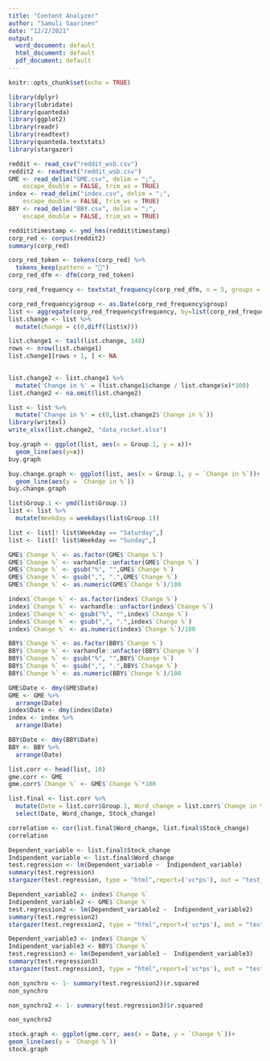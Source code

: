 ---
title: "Content Analyzer"
author: "Samuli Saarinen"
date: "12/2/2021"
output:
  word_document: default
  html_document: default
  pdf_document: default
---

```{r setup, include=FALSE}
knitr::opts_chunk$set(echo = TRUE)
```

```{r Importing the data and packages, message=FALSE, warning=FALSE, include=FALSE}
library(dplyr)
library(lubridate)
library(quanteda)
library(ggplot2)
library(readr)
library(readtext)
library(quanteda.textstats)
library(stargazer)

reddit <- read_csv("reddit_wsb.csv")
reddit2 <- readtext("reddit_wsb.csv")
GME <- read_delim("GME.csv", delim = ";", 
    escape_double = FALSE, trim_ws = TRUE)
index <- read_delim("index.csv", delim = ";", 
    escape_double = FALSE, trim_ws = TRUE)
BBY <- read_delim("BBY.csv", delim = ";", 
    escape_double = FALSE, trim_ws = TRUE)
```

```{r Cleaning and creating of the subgroups, message=FALSE, warning=FALSE, include=FALSE}
reddit$timestamp <- ymd_hms(reddit$timestamp)
corp_red <- corpus(reddit2)
summary(corp_red)

corp_red_token <- tokens(corp_red) %>%
  tokens_keep(pattern = "🚀") 
corp_red_dfm <- dfm(corp_red_token) 

corp_red_frequency <- textstat_frequency(corp_red_dfm, n = 5, groups = timestamp)

corp_red_frequency$group <- as.Date(corp_red_frequency$group)
list <- aggregate(corp_red_frequency$frequency, by=list(corp_red_frequency$group), sum)
list.change <- list %>%
  mutate(change = c(0,diff(list$x)))

list.change1 <- tail(list.change, 149)
rows <- nrow(list.change1)
list.change1[rows + 1, ] <- NA

  
list.change2 <- list.change1 %>%
  mutate('Change in %' = (list.change1$change / list.change$x)*100)
list.change2 <- na.omit(list.change2)

list <- list %>%
  mutate('Change in %' = c(0,list.change2$`Change in %`))
library(writexl)
write_xlsx(list.change2, "data_rocket.xlsx")
```

```{r graph }
buy.graph <- ggplot(list, aes(x = Group.1, y = x))+
  geom_line(aes(y=x))
buy.graph

buy.change.graph <- ggplot(list, aes(x = Group.1, y = `Change in %`))+
  geom_line(aes(y = `Change in %`))
buy.change.graph
```

```{r Creating weekday variable and removing the weekends}
list$Group.1 <- ymd(list$Group.1)
list <- list %>%
  mutate(Weekday = weekdays(list$Group.1))

list <- list[! list$Weekday == "Saturday",]
list <- list[! list$Weekday == "Sunday",] 
```

```{r Cleaning the stock price data}
GME$`Change %` <- as.factor(GME$`Change %`)
GME$`Change %` <- varhandle::unfactor(GME$`Change %`)
GME$`Change %` <- gsub("%", "",GME$`Change %`)
GME$`Change %` <- gsub(",", ".",GME$`Change %`)
GME$`Change %` <- as.numeric(GME$`Change %`)/100

index$`Change %` <- as.factor(index$`Change %`)
index$`Change %` <- varhandle::unfactor(index$`Change %`)
index$`Change %` <- gsub("%", "",index$`Change %`)
index$`Change %` <- gsub(",", ".",index$`Change %`)
index$`Change %` <- as.numeric(index$`Change %`)/100

BBY$`Change %` <- as.factor(BBY$`Change %`)
BBY$`Change %` <- varhandle::unfactor(BBY$`Change %`)
BBY$`Change %` <- gsub("%", "",BBY$`Change %`)
BBY$`Change %` <- gsub(",", ".",BBY$`Change %`)
BBY$`Change %` <- as.numeric(BBY$`Change %`)/100

GME$Date <- dmy(GME$Date)
GME <- GME %>%
  arrange(Date)
index$Date <- dmy(index$Date)
index <- index %>%
  arrange(Date)

BBY$Date <- dmy(BBY$Date)
BBY <- BBY %>%
  arrange(Date)
```


```{r correlation test}
list.corr <- head(list, 10)
gme.corr <- GME
gme.corr$`Change %` <- GME$`Change %`*100

list.final <- list.corr %>%
  mutate(Date = list.corr$Group.1, Word_change = list.corr$`Change in %`, Stock_change = gme.corr$`Change %`) %>%
  select(Date, Word_change, Stock_change)

correlation <- cor(list.final$Word_change, list.final$Stock_change)
correlation

Dependent_variable <- list.final$Stock_change
Indipendent_variable <- list.final$Word_change
test.regression <- lm(Dependent_variable ~  Indipendent_variable)
summary(test.regression)
stargazer(test.regression, type = "html",report=('vc*ps'), out = "test_regression.html")

Dependent_variable2 <- index$`Change %`
Indipendent_variable2 <- GME$`Change %`
test.regression2 <- lm(Dependent_variable2 ~  Indipendent_variable2)
summary(test.regression2)
stargazer(test.regression2, type = "html",report=('vc*ps'), out = "test_regression2.html")

Dependent_variable3 <- index$`Change %`
Indipendent_variable3 <- BBY$`Change %`
test.regression3 <- lm(Dependent_variable3 ~  Indipendent_variable3)
summary(test.regression3)
stargazer(test.regression3, type = "html",report=('vc*ps'), out = "test_regression3.html")

non_synchro <- 1- summary(test.regression2)$r.squared
non_synchro

non_synchro2 <- 1- summary(test.regression3)$r.squared
```


```{r correlation test 2}
non_synchro2
```

```{r  stock graph }
stock.graph <- ggplot(gme.corr, aes(x = Date, y = `Change %`))+
geom_line(aes(y = `Change %`))
stock.graph
```

